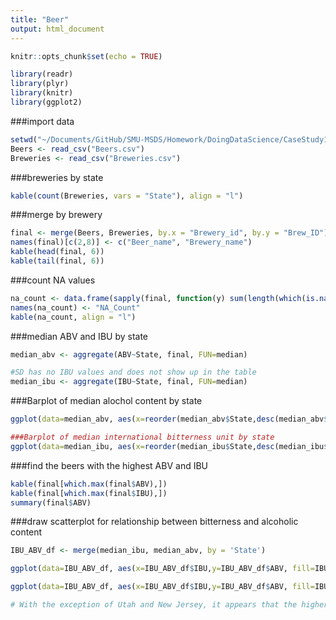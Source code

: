 ```yaml
---
title: "Beer"
output: html_document
---
```


```r
knitr::opts_chunk$set(echo = TRUE)
```

```r
library(readr)
library(plyr)
library(knitr)
library(ggplot2)
```

###import data
```r
setwd("~/Documents/GitHub/SMU-MSDS/Homework/DoingDataScience/CaseStudy1")
Beers <- read_csv("Beers.csv")
Breweries <- read_csv("Breweries.csv")
```

###breweries by state
```r
kable(count(Breweries, vars = "State"), align = "l")
```

###merge by brewery
```r
final <- merge(Beers, Breweries, by.x = "Brewery_id", by.y = "Brew_ID")
names(final)[c(2,8)] <- c("Beer_name", "Brewery_name")
kable(head(final, 6))
kable(tail(final, 6))
```

###count NA values
```r
na_count <- data.frame(sapply(final, function(y) sum(length(which(is.na(y))))))
names(na_count) <- "NA_Count"
kable(na_count, align = "l")
```

###median ABV and IBU by state
```r
median_abv <- aggregate(ABV~State, final, FUN=median)

#SD has no IBU values and does not show up in the table
median_ibu <- aggregate(IBU~State, final, FUN=median)
```

###Barplot of median alochol content by state
```r
ggplot(data=median_abv, aes(x=reorder(median_abv$State,desc(median_abv$State)), y=median_abv$ABV,fill=median_abv$State)) + geom_bar(stat='identity') + labs(x="State", y="Median ABV (Alcoholic Content)") + coord_flip() + guides(fill=guide_legend(title="State"))

###Barplot of median international bitterness unit by state 
ggplot(data=median_ibu, aes(x=reorder(median_ibu$State,desc(median_ibu$State)), y=median_ibu$IBU,fill=median_ibu$State)) + geom_bar(stat='identity') + labs(x="State", y="Median IBU (International Bitterness Unit)") + coord_flip() + guides(fill=guide_legend(title="State"))

```

###find the beers with the highest ABV and IBU
```r
kable(final[which.max(final$ABV),])
kable(final[which.max(final$IBU),])
summary(final$ABV)
```

###draw scatterplot for relationship between bitterness and alcoholic content
```r
IBU_ABV_df <- merge(median_ibu, median_abv, by = 'State')

ggplot(data=IBU_ABV_df, aes(x=IBU_ABV_df$IBU,y=IBU_ABV_df$ABV, fill=IBU_ABV_df$State)) + geom_point() + labs(x="Median IBU", y="Median ABV") + guides(fill=guide_legend(title="State"))

ggplot(data=IBU_ABV_df, aes(x=IBU_ABV_df$IBU,y=IBU_ABV_df$ABV, fill=IBU_ABV_df$State)) + geom_point() + labs(x="Median IBU", y="Median ABV") + guides(fill=guide_legend(title="State")) + geom_text(label=IBU_ABV_df$State)

# With the exception of Utah and New Jersey, it appears that the higher the bitterness unit within a beer, the more alcoholic content the beer contains.
```
